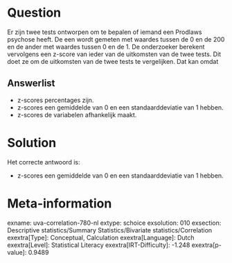 Question
========

Er zijn twee tests ontworpen om te bepalen of iemand een Prodlaws
psychose heeft. De een wordt gemeten met waardes tussen de 0 en de 200
en de ander met waardes tussen 0 en de 1. De onderzoeker berekent
vervolgens een z-score van ieder van de uitkomsten van de twee tests.
Dit doet ze om de uitkomsten van de twee tests te vergelijken. Dat kan
omdat

Answerlist
----------

* z-scores percentages zijn.
* z-scores  een gemiddelde van 0 en een standaarddeviatie van 1 hebben.
* z-scores de variabelen afhankelijk maakt.

Solution
========

Het correcte antwoord is: 

* z-scores  een gemiddelde van 0 en een standaarddeviatie van 1 hebben.

Meta-information
================
exname: uva-correlation-780-nl
extype: schoice
exsolution: 010
exsection: Descriptive statistics/Summary Statistics/Bivariate statistics/Correlation
exextra[Type]: Conceptual, Calculation
exextra[Language]: Dutch
exextra[Level]: Statistical Literacy
exextra[IRT-Difficulty]: -1.248
exextra[p-value]: 0.9489
